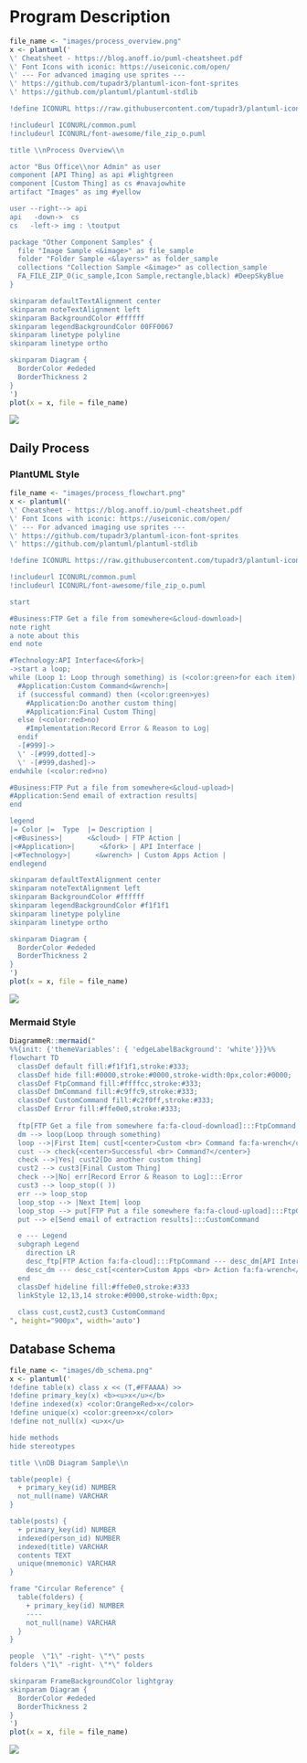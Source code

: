 # Program Description

```r
file_name <- "images/process_overview.png"
x <- plantuml('
\' Cheatsheet - https://blog.anoff.io/puml-cheatsheet.pdf
\' Font Icons with iconic: https://useiconic.com/open/
\' --- For advanced imaging use sprites ---
\' https://github.com/tupadr3/plantuml-icon-font-sprites
\' https://github.com/plantuml/plantuml-stdlib

!define ICONURL https://raw.githubusercontent.com/tupadr3/plantuml-icon-font-sprites/v2.4.0

!includeurl ICONURL/common.puml
!includeurl ICONURL/font-awesome/file_zip_o.puml

title \\nProcess Overview\\n

actor "Bus Office\\nor Admin" as user
component [API Thing] as api #lightgreen
component [Custom Thing] as cs #navajowhite
artifact "Images" as img #yellow

user --right--> api
api   -down->  cs
cs   -left-> img : \toutput

package "Other Component Samples" {
  file "Image Sample <&image>" as file_sample
  folder "Folder Sample <&layers>" as folder_sample
  collections "Collection Sample <&image>" as collection_sample
  FA_FILE_ZIP_O(ic_sample,Icon Sample,rectangle,black) #DeepSkyBlue
}

skinparam defaultTextAlignment center
skinparam noteTextAlignment left
skinparam BackgroundColor #ffffff
skinparam legendBackgroundColor 00FF0067
skinparam linetype polyline
skinparam linetype ortho

skinparam Diagram {
  BorderColor #ededed
  BorderThickness 2
}
')
plot(x = x, file = file_name)
```

![](images/process_overview.png)

## Daily Process

### PlantUML Style

```r
file_name <- "images/process_flowchart.png"
x <- plantuml('
\' Cheatsheet - https://blog.anoff.io/puml-cheatsheet.pdf
\' Font Icons with iconic: https://useiconic.com/open/
\' --- For advanced imaging use sprites ---
\' https://github.com/tupadr3/plantuml-icon-font-sprites
\' https://github.com/plantuml/plantuml-stdlib

!define ICONURL https://raw.githubusercontent.com/tupadr3/plantuml-icon-font-sprites/v2.4.0

!includeurl ICONURL/common.puml
!includeurl ICONURL/font-awesome/file_zip_o.puml

start

#Business:FTP Get a file from somewhere<&cloud-download>|
note right
a note about this
end note

#Technology:API Interface<&fork>|
->start a loop;
while (Loop 1: Loop through something) is (<color:green>for each item)
  #Application:Custom Command<&wrench>|
  if (successful command) then (<color:green>yes)
    #Application:Do another custom thing|
    #Application:Final Custom Thing|
  else (<color:red>no)
    #Implementation:Record Error & Reason to Log|
  endif
  -[#999]->
  \' -[#999,dotted]->
  \' -[#999,dashed]->
endwhile (<color:red>no)

#Business:FTP Put a file from somewhere<&cloud-upload>|
#Application:Send email of extraction results|
end

legend
|= Color |=  Type  |= Description |
|<#Business>|      <&cloud> | FTP Action |
|<#Application>|      <&fork> | API Interface |
|<#Technology>|      <&wrench> | Custom Apps Action |
endlegend

skinparam defaultTextAlignment center
skinparam noteTextAlignment left
skinparam BackgroundColor #ffffff
skinparam legendBackgroundColor #f1f1f1
skinparam linetype polyline
skinparam linetype ortho

skinparam Diagram {
  BorderColor #ededed
  BorderThickness 2
}
')
plot(x = x, file = file_name)
```

![](images/process_flowchart.png)

### Mermaid Style

```r
DiagrammeR::mermaid("
%%{init: {'themeVariables': { 'edgeLabelBackground': 'white'}}}%%
flowchart TD
  classDef default fill:#f1f1f1,stroke:#333;
  classDef hide fill:#0000,stroke:#0000,stroke-width:0px,color:#0000;
  classDef FtpCommand fill:#ffffcc,stroke:#333;
  classDef DmCommand fill:#c9ffc9,stroke:#333;
  classDef CustomCommand fill:#c2f0ff,stroke:#333;
  classDef Error fill:#ffe0e0,stroke:#333;
  
  ftp[FTP Get a file from somewhere fa:fa-cloud-download]:::FtpCommand --> dm[API Interface fa:fa-share-alt]:::DmCommand
  dm --> loop(Loop through something)
  loop -->|First Item| cust[<center>Custom <br> Command fa:fa-wrench</center>]
  cust --> check{<center>Successful <br> Command?</center>}
  check -->|Yes| cust2[Do another custom thing]
  cust2 --> cust3[Final Custom Thing]
  check -->|No| err[Record Error & Reason to Log]:::Error
  cust3 --> loop_stop(( ))
  err --> loop_stop
  loop_stop --> |Next Item| loop
  loop_stop --> put[FTP Put a file somewhere fa:fa-cloud-upload]:::FtpCommand
  put --> e[Send email of extraction results]:::CustomCommand

  e --- Legend
  subgraph Legend
    direction LR
    desc_ftp[FTP Action fa:fa-cloud]:::FtpCommand --- desc_dm[API Interface fa:fa-share-alt]:::DmCommand
    desc_dm --- desc_cst[<center>Custom Apps <br> Action fa:fa-wrench</center>]:::CustomCommand
  end
  classDef hideline fill:#ffe0e0,stroke:#333
  linkStyle 12,13,14 stroke:#0000,stroke-width:0px;
 
  class cust,cust2,cust3 CustomCommand
", height="900px", width='auto')
```

## Database Schema

```r
file_name <- "images/db_schema.png"
x <- plantuml('
!define table(x) class x << (T,#FFAAAA) >>
!define primary_key(x) <b><u>x</u></b>
!define indexed(x) <color:OrangeRed>x</color>
!define unique(x) <color:green>x</color>
!define not_null(x) <u>x</u>

hide methods
hide stereotypes

title \\nDB Diagram Sample\\n

table(people) {
  + primary_key(id) NUMBER
  not_null(name) VARCHAR
}

table(posts) {
  + primary_key(id) NUMBER
  indexed(person_id) NUMBER
  indexed(title) VARCHAR
  contents TEXT
  unique(mnemonic) VARCHAR
}

frame "Circular Reference" {
  table(folders) {
    + primary_key(id) NUMBER
    ----
    not_null(name) VARCHAR
  }
}

people  \"1\" -right- \"*\" posts
folders \"1\" -right- \"*\" folders

skinparam FrameBackgroundColor lightgray
skinparam Diagram {
  BorderColor #ededed
  BorderThickness 2
}
')
plot(x = x, file = file_name)
```

![](images/db_schema.png)

<div style="page-break-before:always;"></div>
\pagebreak
